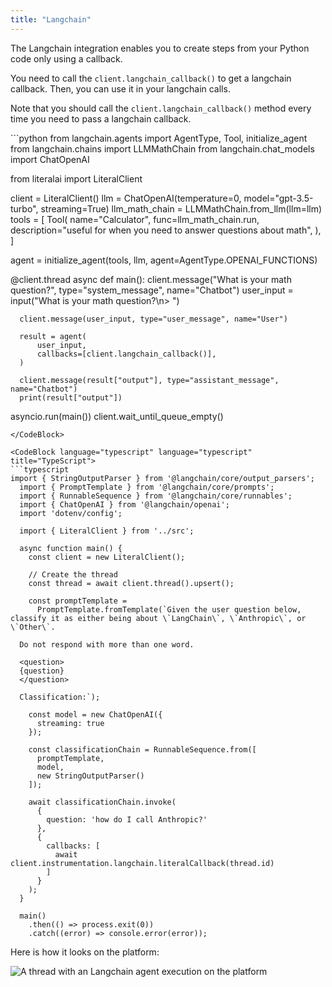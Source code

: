 ```yaml
---
title: "Langchain"
---
```


The Langchain integration enables you to create steps from your Python code only using a callback.

You need to call the `client.langchain_callback()` to get a langchain callback. Then, you can use it in your langchain calls.

Note that you should call the `client.langchain_callback()` method every time you need to pass a langchain callback.

<CodeGroup>
  <CodeBlock language="python" language="python" title="Python">
  ```python
  from langchain.agents import AgentType, Tool, initialize_agent
  from langchain.chains import LLMMathChain
  from langchain.chat_models import ChatOpenAI

  from literalai import LiteralClient

  client = LiteralClient()
  llm = ChatOpenAI(temperature=0, model="gpt-3.5-turbo", streaming=True)
  llm_math_chain = LLMMathChain.from_llm(llm=llm)
  tools = [
      Tool(
          name="Calculator",
          func=llm_math_chain.run,
          description="useful for when you need to answer questions about math",
      ),
  ]

  agent = initialize_agent(tools, llm, agent=AgentType.OPENAI_FUNCTIONS)


  @client.thread
  async def main():
      client.message("What is your math question?", type="system_message", name="Chatbot")
      user_input = input("What is your math question?\n> ")

      client.message(user_input, type="user_message", name="User")

      result = agent(
          user_input,
          callbacks=[client.langchain_callback()],
      )

      client.message(result["output"], type="assistant_message", name="Chatbot")
      print(result["output"])


  asyncio.run(main())
  client.wait_until_queue_empty()
  ```
  </CodeBlock>

  <CodeBlock language="typescript" language="typescript" title="TypeScript">
  ```typescript
  import { StringOutputParser } from '@langchain/core/output_parsers';
    import { PromptTemplate } from '@langchain/core/prompts';
    import { RunnableSequence } from '@langchain/core/runnables';
    import { ChatOpenAI } from '@langchain/openai';
    import 'dotenv/config';

    import { LiteralClient } from '../src';

    async function main() {
      const client = new LiteralClient();

      // Create the thread
      const thread = await client.thread().upsert();

      const promptTemplate =
        PromptTemplate.fromTemplate(`Given the user question below, classify it as either being about \`LangChain\`, \`Anthropic\`, or \`Other\`.
                                        
    Do not respond with more than one word.

    <question>
    {question}
    </question>

    Classification:`);

      const model = new ChatOpenAI({
        streaming: true
      });

      const classificationChain = RunnableSequence.from([
        promptTemplate,
        model,
        new StringOutputParser()
      ]);

      await classificationChain.invoke(
        {
          question: 'how do I call Anthropic?'
        },
        {
          callbacks: [
            await client.instrumentation.langchain.literalCallback(thread.id)
          ]
        }
      );
    }

    main()
      .then(() => process.exit(0))
      .catch((error) => console.error(error));
  ```
  </CodeBlock>
</CodeGroup>

Here is how it looks on the platform:

<Frame>
  <img
    src="/images/langchain-callback.png"
    alt="A thread with an Langchain agent execution on the platform"
  />
</Frame>
